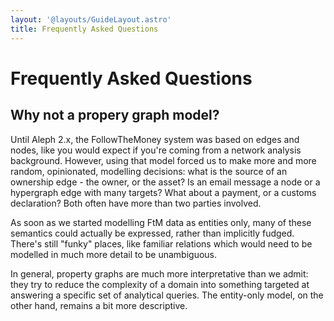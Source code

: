 ```yaml
---
layout: '@layouts/GuideLayout.astro'
title: Frequently Asked Questions
---
```


# Frequently Asked Questions

## Why not a propery graph model?

Until Aleph 2.x, the FollowTheMoney system was based on edges and nodes, like you would expect if you're coming from a network analysis background. However, using that model forced us to make more and more random, opinionated, modelling decisions: what is the source of an ownership edge - the owner, or the asset? Is an email message a node or a hypergraph edge with many targets? What about a payment, or a customs declaration? Both often have more than two  parties involved.

As soon as we started modelling FtM data as entities only, many of these semantics could actually be expressed, rather than implicitly fudged. There's still "funky" places, like familiar relations which would need to be modelled in much more detail to be unambiguous. 

In general, property graphs are much more interpretative than we admit: they try to reduce the complexity of a domain into something targeted at answering a specific set of analytical queries. The entity-only model, on the other hand, remains a bit more descriptive. 
